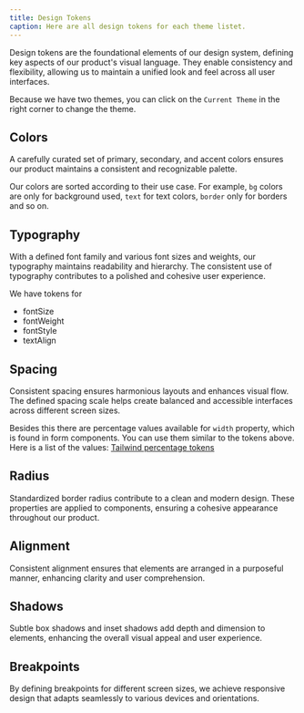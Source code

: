 ```yaml
---
title: Design Tokens
caption: Here are all design tokens for each theme listet.
---
```


Design tokens are the foundational elements of our design system, defining key aspects of our product's visual language. They enable consistency and flexibility, allowing us to maintain a unified look and feel across all user interfaces.

Because we have two themes, you can click on the `Current Theme` in the right corner to change the theme.

## Colors

A carefully curated set of primary, secondary, and accent colors ensures our product maintains a consistent and recognizable palette.

Our colors are sorted according to their use case. For example, `bg` colors are only for background used, `text` for text colors, `border` only for borders and so on.

<ColorTokenTable />

## Typography

With a defined font family and various font sizes and weights, our typography maintains readability and hierarchy. The consistent use of typography contributes to a polished and cohesive user experience.

We have tokens for

- fontSize
- fontWeight
- fontStyle
- textAlign

## Spacing

Consistent spacing ensures harmonious layouts and enhances visual flow. The defined spacing scale helps create balanced and accessible interfaces across different screen sizes.

<SpaceSVG />

Besides this there are percentage values available for `width` property, which is found in form components. You can use them similar to the tokens above. Here is a list of the values: [Tailwind percentage tokens](https://tailwindcss.com/docs/width#percentage-widths)

## Radius

Standardized border radius contribute to a clean and modern design. These properties are applied to components, ensuring a cohesive appearance throughout our product.

## Alignment

Consistent alignment ensures that elements are arranged in a purposeful manner, enhancing clarity and user comprehension.

## Shadows

Subtle box shadows and inset shadows add depth and dimension to elements, enhancing the overall visual appeal and user experience.

## Breakpoints

By defining breakpoints for different screen sizes, we achieve responsive design that adapts seamlessly to various devices and orientations.
